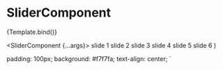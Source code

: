 

<Meta title="Components/SliderComponent" component={SliderComponent} />

# SliderComponent

<Canvas>
  <Story name="Overview">{Template.bind()}</Story>
</Canvas>

<ArgsTable />

  <SliderComponent {...args}>
    <ExampleSlide>slide 1</ExampleSlide>
    <ExampleSlide>slide 2</ExampleSlide>
    <ExampleSlide>slide 3</ExampleSlide>
    <ExampleSlide>slide 4</ExampleSlide>
    <ExampleSlide>slide 5</ExampleSlide>
    <ExampleSlide>slide 6</ExampleSlide>
  </SliderComponent>
)

  padding: 100px;
  background: #f7f7fa;
  text-align: center;
`
